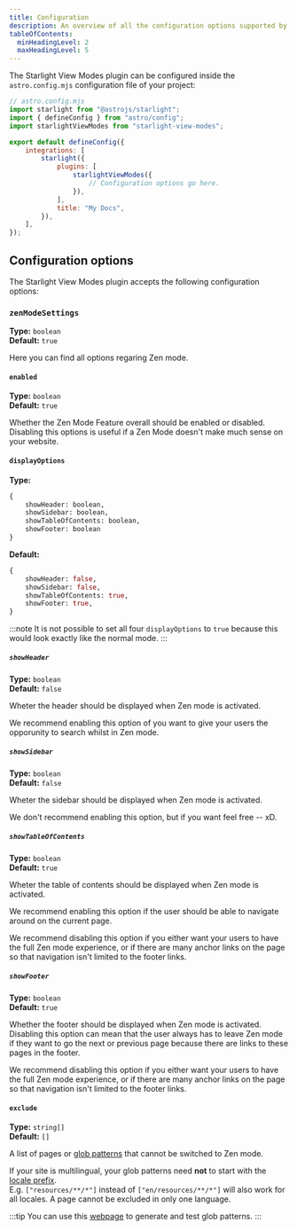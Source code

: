 ```yaml
---
title: Configuration
description: An overview of all the configuration options supported by the Starlight View Modes plugin.
tableOfContents:
  minHeadingLevel: 2
  maxHeadingLevel: 5
---
```


The Starlight View Modes plugin can be configured inside the `astro.config.mjs` configuration file of your project:

```js {11}
// astro.config.mjs
import starlight from "@astrojs/starlight";
import { defineConfig } from "astro/config";
import starlightViewModes from "starlight-view-modes";

export default defineConfig({
    integrations: [
        starlight({
            plugins: [
                starlightViewModes({
                    // Configuration options go here.
                }),
            ],
            title: "My Docs",
        }),
    ],
});
```

## Configuration options

The Starlight View Modes plugin accepts the following configuration options:

### `zenModeSettings`

**Type:** `boolean`  
**Default:** `true`

Here you can find all options regaring Zen mode.

#### `enabled`

**Type:** `boolean`  
**Default:** `true`

Whether the Zen Mode Feature overall should be enabled or disabled.
Disabling this options is useful if a Zen Mode doesn't make much sense on your website.

#### `displayOptions`

**Type:** 

```graphql
{ 
	showHeader: boolean, 
	showSidebar: boolean, 
	showTableOfContents: boolean, 
	showFooter: boolean 
}
```

**Default:**

```graphql
{
	showHeader: false,
	showSidebar: false,
	showTableOfContents: true,
	showFooter: true,
}
```

:::note
It is not possible to set all four `displayOptions` to `true` because this would look exactly like the normal mode.
:::

##### `showHeader`

**Type:** `boolean`  
**Default:** `false`

Wheter the header should be displayed when Zen mode is activated.

We recommend enabling this option of you want to give your users the opporunity to search whilst in Zen mode.

##### `showSidebar`

**Type:** `boolean`  
**Default:** `false`

Wheter the sidebar should be displayed when Zen mode is activated.

We don't recommend enabling this option, but if you want feel free -- xD.

##### `showTableOfContents`

**Type:** `boolean`  
**Default:** `true`

Wheter the table of contents should be displayed when Zen mode is activated.

We recommend enabling this option if the user should be able to navigate around on the current page.

We recommend disabling this option if you either want your users to have the full Zen mode experience, or if there are many anchor links on the page so that navigation isn't limited to the footer links.

##### `showFooter`

**Type:** `boolean`  
**Default:** `true`

Whether the footer should be displayed when Zen mode is activated.
Disabling this option can mean that the user always has to leave Zen mode if they want to go the next or previous page because there are links to these pages in the footer.

We recommend disabling this option if you either want your users to have the full Zen mode experience, or if there are many anchor links on the page so that navigation isn't limited to the footer links.

#### `exclude`

**Type:** `string[]`  
**Default:** `[]`

A list of pages or [glob patterns](https://github.com/micromatch/picomatch#globbing-features) that cannot be switched to Zen mode.

If your site is multilingual, your glob patterns need **not** to start with the [locale prefix](https://starlight.astro.build/reference/configuration/#locales).  
E.g. `["resources/**/*"]` instead of `["en/resources/**/*"]` will also work for all locales.
A page cannot be excluded in only one language.

:::tip
You can use this [webpage](https://www.digitalocean.com/community/tools/glob) to generate and test glob patterns.
:::
